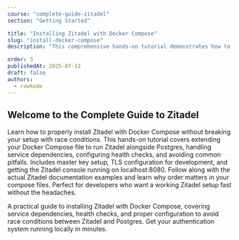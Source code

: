 ```yaml
---
course: "complete-guide-zitadel"
section: "Getting Started"

title: "Installing Zitadel with Docker Compose"
slug: "install-docker-compose"
description: "This comprehensive hands-on tutorial demonstrates how to deploy Zitadel, the modern identity and access management platform, using Docker Compose. Starting with essential prerequisites including Docker and Docker Compose installed on your machine, you'll learn the complete deployment process from start to finish."

order: 3
publishedAt: 2025-07-12
draft: false
authors:
  - rawkode
---
```



## Welcome to the Complete Guide to Zitadel

Learn how to properly install Zitadel with Docker Compose without breaking your setup with race conditions. This hands-on tutorial covers extending your Docker Compose file to run Zitadel alongside Postgres, handling service dependencies, configuring health checks, and avoiding common pitfalls. Includes master key setup, TLS configuration for development, and getting the Zitadel console running on localhost:8080. Follow along with the actual Zitadel documentation examples and learn why order matters in your compose files. Perfect for developers who want a working Zitadel setup fast without the headaches.

A practical guide to installing Zitadel with Docker Compose, covering service dependencies, health checks, and proper configuration to avoid race conditions between Zitadel and Postgres. Get your authentication system running locally in minutes.

<div className="relative w-full aspect-video rounded-xl overflow-hidden bg-black shadow-2xl my-8">
  <VideoPlayer
    client:only="vue"
    video="fh6co0t0jsacv1wou1q7iyj7"
    thumbnailUrl="https://content.rawkode.academy/videos/fh6co0t0jsacv1wou1q7iyj7/thumbnail.jpg"
  />
</div>
